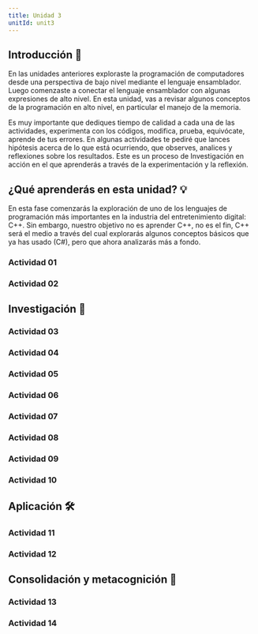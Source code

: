 ```yaml
---
title: Unidad 3
unitId: unit3
---
```



## Introducción 📜

En las unidades anteriores exploraste la programación de computadores desde una 
perspectiva de bajo nivel mediante el lenguaje ensamblador. Luego comenzaste 
a conectar el lenguaje ensamblador con algunas expresiones de alto nivel. 
En esta unidad, vas a revisar algunos conceptos de la programación en alto 
nivel, en particular el manejo de la memoria.

Es muy importante que dediques tiempo de calidad a cada una de las actividades, 
experimenta con los códigos, modifica, prueba, equivócate, aprende de tus 
errores. En algunas actividades te pediré que lances hipótesis acerca de lo que 
está ocurriendo, que observes, analices y reflexiones sobre los resultados. Este 
es un proceso de Investigación en acción en el que aprenderás a través de la 
experimentación y la reflexión.

## ¿Qué aprenderás en esta unidad? 💡

En esta fase comenzarás la exploración de uno de los lenguajes de programación 
más importantes en la industria del entretenimiento digital: C++. Sin embargo, 
nuestro objetivo no es aprender C++, no es el fin, C++ será el medio 
a través del cual explorarás algunos conceptos básicos que ya has usado (C#), 
pero que ahora analizarás más a fondo.


### Actividad 01
<ActivityPlaceholder 
  id='activity01' 
  unit={frontmatter.unitId}
/>

### Actividad 02
<ActivityPlaceholder 
  id='activity02' 
  unit={frontmatter.unitId}
/>

## Investigación 🔎

### Actividad 03
<ActivityPlaceholder 
  id='activity03' 
  unit={frontmatter.unitId}
/>
### Actividad 04
<ActivityPlaceholder 
  id='activity04' 
  unit={frontmatter.unitId}
/>
### Actividad 05
<ActivityPlaceholder 
  id='activity05' 
  unit={frontmatter.unitId}
/>
### Actividad 06
<ActivityPlaceholder 
  id='activity06' 
  unit={frontmatter.unitId}
/>
### Actividad 07
<ActivityPlaceholder 
  id='activity07' 
  unit={frontmatter.unitId}
/>

### Actividad 08
<ActivityPlaceholder 
  id='activity08' 
  unit={frontmatter.unitId}
/>

### Actividad 09
<ActivityPlaceholder 
  id='activity09' 
  unit={frontmatter.unitId}
/>

### Actividad 10
<ActivityPlaceholder 
  id='activity10' 
  unit={frontmatter.unitId}
/>

## Aplicación 🛠

### Actividad 11
<ActivityPlaceholder 
  id='activity11' 
  unit={frontmatter.unitId}
/>
### Actividad 12
<ActivityPlaceholder 
  id='activity12' 
  unit={frontmatter.unitId}
/>


## Consolidación y metacognición 🤔

### Actividad 13
<ActivityPlaceholder 
  id='activity13' 
  unit={frontmatter.unitId}
/>

### Actividad 14
<ActivityPlaceholder 
  id='activity14' 
  unit={frontmatter.unitId}
/>
